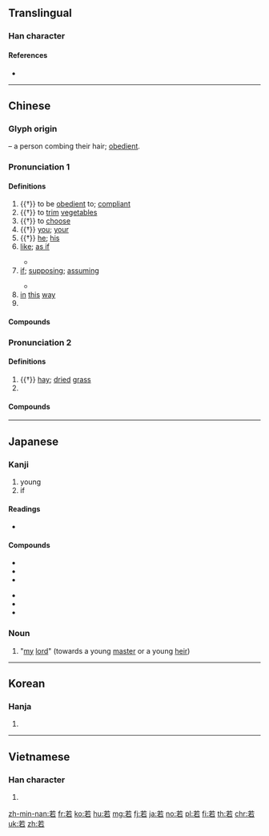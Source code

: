 {{character info/new}}
==Translingual==

===Han character===
{{Han char|rn=140|rad=艸|as=05|sn=11|four=44604|canj=TKR|ids=⿱艹右}}

====References====
* {{Han ref|kx=1023.120|dkj=30796|dj=1482.110|hdz=53187.070|uh=82E5}}

----

==Chinese==
{{zh-forms}}

===Glyph origin===
{{Han etym}}
{{liushu|p}} – a person combing their hair; [[obedient]].

===Pronunciation 1===
{{zh-pron
|m=ruò
|c=joek6
|h=pfs=na/ngiâ
|h_note=na - vernacular (“if”); ngiâ - literary
|md=nâ/iŏk
|md_note=nâ - vernacular (“if”); iŏk - literary
|mn=ná/xm,zz,tw:nā/qz:nǎ/xm,qz,tp:lio̍k/kh:jio̍k/zz:jia̍k
|mn_note=ná - vernacular (“like; as if”); nā/nǎ - vernacular (“if”); lio̍k/jio̍k/jia̍k - literary
|w=5zaq
|mc=3,1
|oc=1+2,1+3
|cat=a,v,pron,con,pn
}}

====Definitions====
{{zh-hanzi}}

# {{†}} to be [[obedient]] to; [[compliant]]
# {{†}} to [[trim]] [[vegetable]]s
# {{†}} to [[choose]]
# {{†}} [[you]]; [[your]]
# {{†}} [[he]]; [[his]]
# [[like]]; [[as if]]
#: {{zh-x|旁若無人|'''as if''' no one is nearby}}
#* {{zh-x|讀 若 闌。|Read as "{{m|zh|闌}}".|ref=Shuowen}}
# [[if]]; [[supposing]]; [[assuming]]
#: {{zh-x|天.若.有.情.天.亦.老。|'''If''' Heaven had feelings, heaven too would grow old.}}
#* {{zh-x|若 她 終於 見 隻 紙船　盤旋 夢 裡{leoi5} 千百 轉|'''If''' she finally sees the paper boat / spiraling in dreams|C-LIT|ref={{w2|zh|許冠傑}}, {{lang|zh|紙船}}}}
# [[in]] [[this]] [[way]]
# {{surname|lang=zh}}

====Compounds====
{{zh-der|假若|大辯若訥|便假若|不若|傲睨自若|大巧若拙|合契若神|寂若無人|傍若無人|何若|印纍綬若|大直若屈|呆若木雞|安若泰山|寵辱若驚|判若兩人|寂若死灰|地若瓜分|寥若晨星|嫉惡若仇|恍若隔世|契若金蘭|其應若響|宛若|倘若|慎終若始|判若鴻溝|意氣自若|不絕若線|惘若有失|惘然若失|情若手足|大喜若狂|恍若|恆若不足|悵然若失|必若|心若死灰|好若|從容自若|從善若流|寸陰若歲|思若湧泉|冷若冰霜|孰若|命若懸絲|判若天淵|愛才若渴|奚若|巧若生成|危若朝露|少成若性|始終若一|勢若摧枯|宛若游龍|安之若命|守身若玉|口若懸河|嬌若春花|憂心若醉|固若金湯|奉若神明|大智若愚|大勇若怯|乃若|夕惕若厲|受寵若驚|噤若寒蟬|安之若素|幽若|儻若|判若雲泥|歡欣若狂|視若兒戲|甘之若素|洞若觀火|料遠若近|視若無睹|欣喜若狂|求才若渴|目若朗星|瀟灑自若|神色自若|果若|指揮若定|昭然若揭|瞭若指掌|氣若游絲|曠若發矇|揚揚自若|狗彘不若|眼若點漆|矯若驚龍|視死若歸|視若無物|歡若平生|神態自若|求賢若渴|浮生若寄|矯若遊龍|眼若流星|未若|敬若神明|視若草芥|泰然自若|目若無人|目若懸珠|炳若日星|棄若敝屣|歸之若水|爛若披錦|疾惡若仇|深藏若虛|甘之若飴|海若|疾之若仇|爽然若失|料敵若神|猶若|旁若無人|明若觀火|相若|浮生若夢|泰山若厲|歡喜若狂|曠若發蒙|懸若日月|視險若夷|被寵若驚|軒昂自若|舉重若輕|難若登天|談笑自若|背若芒刺|越若|茝若|言笑自若|言若懸河|邈若山河|紛若|翩若驚鴻|齒若編貝|至若|色若死灰|鬢若刀裁|粵若稽古|鬢若堆鴉|舉國若狂|脣若塗硃|設若|莫若|風雨時若|行若狗彘|顜若畫一|自若|脣若抹硃|面若春花|行若無事|較若畫一|脣若塗脂|雨暘時若|讀若|隱若敵國|趨之若鶩|門庭若市|脣若施脂|飄若神仙|言事若神|芷若|置若罔聞|茫然若迷|茫然若失|蕙若|言行若一|虛懷若谷|蠢若木雞}}

===Pronunciation 2===
{{zh-pron
|m=rě
|c=je5
|h=pfs=ngiâ
|mn=jiá/ché
|mc=2
|oc=n,2
|dial=n
|cat=n
}}

====Definitions====
{{zh-hanzi}}

# {{†}} [[hay]]; [[dried]] [[grass]]
# {{n-g|Used in certain compounds.}}

====Compounds====
{{zh-der|般若|蘭若|fold=1}}

----

==Japanese==

===Kanji===
{{ja-kanji|grade=6|rs=艸05}}

# young
# if

====Readings====
* {{ja-readings|goon=[[にゃく]] (nyaku), [[にゃ]] (nya)|kanon=[[じゃく]] (jaku), [[じゃ]] (ja)|kun=[[もしくは]] (moshikuha), [[わか]] (waka), [[わかい]] (wakai), [[したがう]] (shitagau)|nanori=}}

====Compounds====
{{top2}}
* {{ja-r|若干|じゃっかん}}
* {{ja-r|若年|じゃくねん}}
* {{ja-r|若輩|じゃくはい}}
{{mid2}}
* {{ja-r|老若|ろうにゃく}}
* {{ja-r|若者|わかもの}}
* {{ja-r|若人|わこうど}}
{{bottom}}

===Noun===
{{ja-noun|わか}}

# "[[my]] [[lord]]" (towards a young [[master]] or a young [[heir]])

----

==Korean==

===Hanja===
{{ko-hanja|hangeul=[[약]], [[야]]|eumhun=같을, 만약|rv=yak, ya|mr=yak, ya|y=yak, ya}}

# {{defn|lang=ko|sort=艸05}}

----

==Vietnamese==

===Han character===
{{vi-hantu|[[nhược]], [[nhã]]|rs=艸05}}

# {{defn|lang=vi|sort=艸05}}

[[zh-min-nan:若]]
[[fr:若]]
[[ko:若]]
[[hu:若]]
[[mg:若]]
[[fj:若]]
[[ja:若]]
[[no:若]]
[[pl:若]]
[[fi:若]]
[[th:若]]
[[chr:若]]
[[uk:若]]
[[zh:若]]